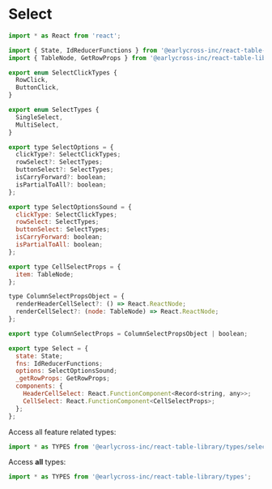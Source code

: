 
<Meta title="Types/Select" />

# Select

```javascript
import * as React from 'react';

import { State, IdReducerFunctions } from '@earlycross-inc/react-table-library/types/common';
import { TableNode, GetRowProps } from '@earlycross-inc/react-table-library/types/table';

export enum SelectClickTypes {
  RowClick,
  ButtonClick,
}

export enum SelectTypes {
  SingleSelect,
  MultiSelect,
}

export type SelectOptions = {
  clickType?: SelectClickTypes;
  rowSelect?: SelectTypes;
  buttonSelect?: SelectTypes;
  isCarryForward?: boolean;
  isPartialToAll?: boolean;
};

export type SelectOptionsSound = {
  clickType: SelectClickTypes;
  rowSelect: SelectTypes;
  buttonSelect: SelectTypes;
  isCarryForward: boolean;
  isPartialToAll: boolean;
};

export type CellSelectProps = {
  item: TableNode;
};

type ColumnSelectPropsObject = {
  renderHeaderCellSelect?: () => React.ReactNode;
  renderCellSelect?: (node: TableNode) => React.ReactNode;
};

export type ColumnSelectProps = ColumnSelectPropsObject | boolean;

export type Select = {
  state: State;
  fns: IdReducerFunctions;
  options: SelectOptionsSound;
  _getRowProps: GetRowProps;
  components: {
    HeaderCellSelect: React.FunctionComponent<Record<string, any>>;
    CellSelect: React.FunctionComponent<CellSelectProps>;
  };
};
```

Access all feature related types:

```javascript
import * as TYPES from '@earlycross-inc/react-table-library/types/select';
```

Access **all** types:

```javascript
import * as TYPES from '@earlycross-inc/react-table-library/types';
```
